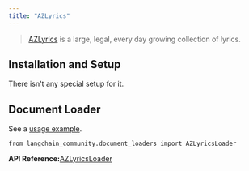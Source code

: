 ```yaml
---
title: "AZLyrics"
---
```


> [AZLyrics](https://www.azlyrics.com/) is a large, legal, every day growing collection of lyrics.

## Installation and Setup

There isn't any special setup for it.

## Document Loader

See a [usage example](/src/oss/integrations/document_loaders/azlyrics).

```
from langchain_community.document_loaders import AZLyricsLoader
```

**API Reference:**[AZLyricsLoader](https://python.langchain.com/api_reference/community/document_loaders/langchain_community.document_loaders.azlyrics.AZLyricsLoader.html)
